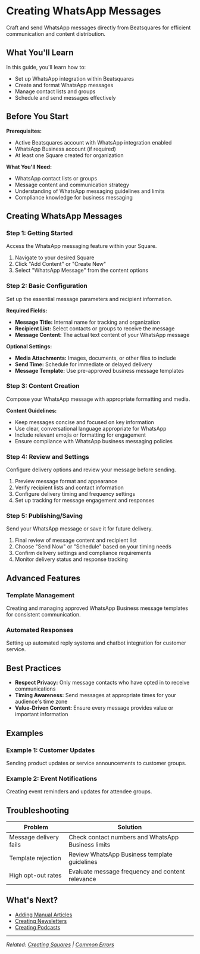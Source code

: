 # Creating WhatsApp Messages

Craft and send WhatsApp messages directly from Beatsquares for efficient communication and content distribution.

## What You'll Learn

In this guide, you'll learn how to:
- Set up WhatsApp integration within Beatsquares
- Create and format WhatsApp messages
- Manage contact lists and groups
- Schedule and send messages effectively

## Before You Start

**Prerequisites:**
- Active Beatsquares account with WhatsApp integration enabled
- WhatsApp Business account (if required)
- At least one Square created for organization

**What You'll Need:**
- WhatsApp contact lists or groups
- Message content and communication strategy
- Understanding of WhatsApp messaging guidelines and limits
- Compliance knowledge for business messaging

## Creating WhatsApp Messages

### Step 1: Getting Started

Access the WhatsApp messaging feature within your Square.

1. Navigate to your desired Square
2. Click "Add Content" or "Create New"
3. Select "WhatsApp Message" from the content options

### Step 2: Basic Configuration

Set up the essential message parameters and recipient information.

**Required Fields:**
- **Message Title:** Internal name for tracking and organization
- **Recipient List:** Select contacts or groups to receive the message
- **Message Content:** The actual text content of your WhatsApp message

**Optional Settings:**
- **Media Attachments:** Images, documents, or other files to include
- **Send Time:** Schedule for immediate or delayed delivery
- **Message Template:** Use pre-approved business message templates

### Step 3: Content Creation

Compose your WhatsApp message with appropriate formatting and media.

**Content Guidelines:**
- Keep messages concise and focused on key information
- Use clear, conversational language appropriate for WhatsApp
- Include relevant emojis or formatting for engagement
- Ensure compliance with WhatsApp business messaging policies

### Step 4: Review and Settings

Configure delivery options and review your message before sending.

1. Preview message format and appearance
2. Verify recipient lists and contact information
3. Configure delivery timing and frequency settings
4. Set up tracking for message engagement and responses

### Step 5: Publishing/Saving

Send your WhatsApp message or save it for future delivery.

1. Final review of message content and recipient list
2. Choose "Send Now" or "Schedule" based on your timing needs
3. Confirm delivery settings and compliance requirements
4. Monitor delivery status and response tracking

## Advanced Features

### Template Management
Creating and managing approved WhatsApp Business message templates for consistent communication.

### Automated Responses
Setting up automated reply systems and chatbot integration for customer service.

## Best Practices

- **Respect Privacy:** Only message contacts who have opted in to receive communications
- **Timing Awareness:** Send messages at appropriate times for your audience's time zone
- **Value-Driven Content:** Ensure every message provides value or important information

## Examples

### Example 1: Customer Updates
Sending product updates or service announcements to customer groups.

### Example 2: Event Notifications
Creating event reminders and updates for attendee groups.

## Troubleshooting

| Problem | Solution |
|---------|----------|
| Message delivery fails | Check contact numbers and WhatsApp Business limits |
| Template rejection | Review WhatsApp Business template guidelines |
| High opt-out rates | Evaluate message frequency and content relevance |

## What's Next?

- [Adding Manual Articles](/core-features/adding-manual-articles)
- [Creating Newsletters](/core-features/creating-newsletters)
- [Creating Podcasts](/core-features/creating-podcasts)

---
*Related: [Creating Squares](/core-features/creating-squares) | [Common Errors](/troubleshooting/common-errors)*
